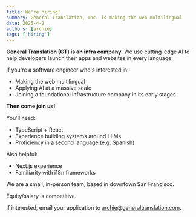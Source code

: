 ```yaml
---
title: We're hiring!
summary: General Translation, Inc. is making the web multilingual
date: 2025-4-2
authors: [archie]
tags: ['hiring']
---
```


**General Translation (GT) is an infra company.**
We use cutting-edge AI to help developers launch their apps and websites in every language.

If you're a software engineer who's interested in:

- Making the web multilingual
- Applying AI at a massive scale
- Joining a foundational infrastructure company in its early stages

**Then come join us!**

You'll need:

- TypeScript + React
- Experience building systems around LLMs
- Proficiency in a second language (e.g. Spanish)

Also helpful:

- Next.js experience
- Familiarity with i18n frameworks

We are a small, in-person team, based in downtown San Francisco.

Equity/salary is competitive.

If interested, email your application to archie@generaltranslation.com.
